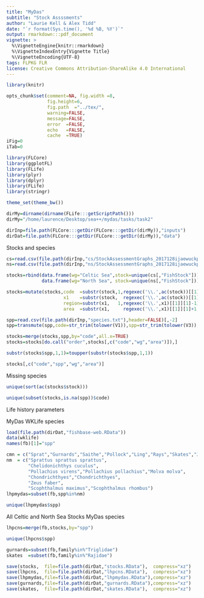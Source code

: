 ```yaml
---
title: "MyDas"
subtitle: "Stock Assssments"
author: "Laurie Kell & Alex Tidd"
date: "`r format(Sys.time(), '%d %B, %Y')`"
output: rmarkdown:::pdf_document
vignette: >
  %\VignetteEngine{knitr::rmarkdown}
  %\VignetteIndexEntry{Vignette Title}
  %\VignetteEncoding{UTF-8}
tags: FLPKG FLR
license: Creative Commons Attribution-ShareAlike 4.0 International
---
```


```r
library(knitr)

opts_chunk$set(comment=NA, fig.width =8, 
               fig.height=6,
               fig.path  ="../tex/",
               warning=FALSE, 
               message=FALSE, 
               error  =FALSE, 
               echo   =FALSE,
               cache  =TRUE)
iFig=0
iTab=0
```
```r
library(FLCore)
library(ggplotFL)
library(FLife)
library(plyr)
library(dplyr)
library(FLife)
library(stringr)

theme_set(theme_bw())
```
```r
dirMy=dirname(dirname(FLife:::getScriptPath()))
dirMy="/home/laurence/Desktop/sea++/mydas/tasks/task2"

dirInp=file.path(FLCore:::getDir(FLCore:::getDir(dirMy)),"inputs")
dirDat=file.path(FLCore:::getDir(FLCore:::getDir(dirMy)),"data")
```

Stocks and species
```r
cs=read.csv(file.path(dirInp,"cs/StockAssessmentGraphs_2017128ijaewuckpic5ftyotcrcu20f.csv"))
ns=read.csv(file.path(dirInp,"ns/StockAssessmentGraphs_2017128ijaewuckpic5ftyotcrcu20f.csv"))

stocks=rbind(data.frame(wg="Celtic Sea",stock=unique(cs[,"FishStock"])),
             data.frame(wg="North Sea", stock=unique(ns[,"FishStock"])))

stocks=mutate(stocks,code  =substr(stock,1,regexec('\\.',ac(stock))[[1]][1]-1),
                     x1    =substr(stock,  regexec('\\.',ac(stock))[[1]][1]+1,nchar(ac(stock))),
                     region=substr(x1,   1,regexec('\\.',x1)[[1]][1]-1),
                     area  =substr(x1,     regexec('\\.',x1)[[1]][1]+1,nchar(x1)))[,-4]

spp=read.csv(file.path(dirInp,"species.txt"),header=FALSE)[,-2]
spp=transmute(spp,code=str_trim(tolower(V1)),spp=str_trim(tolower(V3)),worm=V4)

stocks=merge(stocks,spp,by="code",all.x=TRUE)
stocks=stocks[do.call("order",stocks[,c("code","wg","area")]),]

substr(stocks$spp,1,1)=toupper(substr(stocks$spp,1,1))

stocks[,c("code","spp","wg","area")]
```

Missing species
```r
unique(sort(ac(stocks$stock)))

unique(subset(stocks,is.na(spp))$code)
```

Life history parameters

MyDas WKLife species
```r
load(file.path(dirDat,"fishbase-web.RData"))
data(wklife)
names(fb)[1]="spp"

cmn = c("Sprat","Gurnards","Saithe","Pollock","Ling","Rays","Skates","John Dory","Turbot","Brill")
nm  = c("Sprattus sprattus sprattus",
        "Chelidonichthys cuculus",
        "Pollachius virens","Pollachius pollachius","Molva molva",
        "Chondrichthyes","Chondrichthyes",
        "Zeus faber",
        "Scophthalmus maximus","Scophthalmus rhombus")
lhpmydas=subset(fb,spp%in%nm)

unique(lhpmydas$spp)
```

All Celtic and North Sea Stocks
MyDas species
```r
lhpcns=merge(fb,stocks,by="spp")

unique(lhpcns$spp)
```

```r
gurnards=subset(fb,family%in%"Triglidae")
skates  =subset(fb,family%in%"Rajidae")
```

```r
save(stocks,  file=file.path(dirDat,"stocks.RData"),  compress="xz")
save(lhpcns,  file=file.path(dirDat,"lhpcns.RData"),  compress="xz")
save(lhpmydas,file=file.path(dirDat,"lhpmydas.RData"),compress="xz")
save(gurnards,file=file.path(dirDat,"gurnards.RData"),compress="xz")
save(skates,  file=file.path(dirDat,"skates.RData"),  compress="xz")
```
